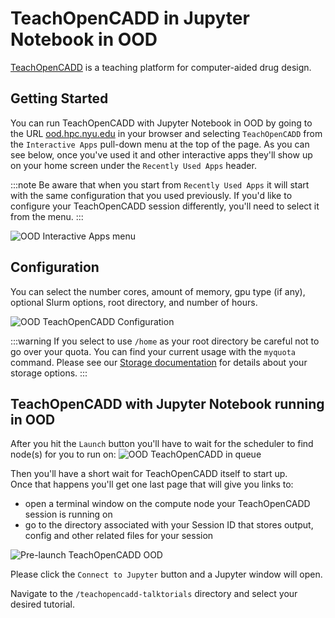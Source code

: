 # TeachOpenCADD in Jupyter Notebook in OOD

[TeachOpenCADD](https://projects.volkamerlab.org/teachopencadd/index.html) is a teaching platform for computer-aided drug design.

## Getting Started
You can run TeachOpenCADD with Jupyter Notebook in OOD by going to the URL [ood.hpc.nyu.edu](http://ood.hpc.nyu.edu) in your browser and selecting `TeachOpenCADD` from the `Interactive Apps` pull-down menu at the top of the page.  As you can see below, once you've used it and other interactive apps they'll show up on your home screen under the `Recently Used Apps` header.

:::note
Be aware that when you start from `Recently Used Apps` it will start with the same configuration that you used previously.  If you'd like to configure your TeachOpenCADD session differently, you'll need to select it from the menu.
:::

![OOD Interactive Apps menu](./static/ood_interactive_apps_teachopencadd.png)

## Configuration

You can select the number cores, amount of memory, gpu type (if any), optional Slurm options, root directory, and number of hours.

![OOD TeachOpenCADD Configuration](./static/ood_teachopencadd_config.png)

:::warning
If you select to use `/home` as your root directory be careful not to go over your quota.  You can find your current usage with the `myquota` command.  Please see our [Storage documentation](../03_storage/01_intro_and_data_management.mdx) for details about your storage options.
:::

## TeachOpenCADD with Jupyter Notebook running in OOD

After you hit the `Launch` button you'll have to wait for the scheduler to find node(s) for you to run on:
![OOD TeachOpenCADD in queue](./static/ood_teachopencadd_in_queue.png)

Then you'll have a short wait for TeachOpenCADD itself to start up.<br />
Once that happens you'll get one last page that will give you links to:
-   open a terminal window on the compute node your TeachOpenCADD session is running on
-   go to the directory associated with your Session ID that stores output, config and other related files for your session

![Pre-launch TeachOpenCADD OOD](./static/ood_teachopencadd_prelaunch.png)

Please click the `Connect to Jupyter` button and a Jupyter window will open.

Navigate to the `/teachopencadd-talktorials` directory and select your desired tutorial.
